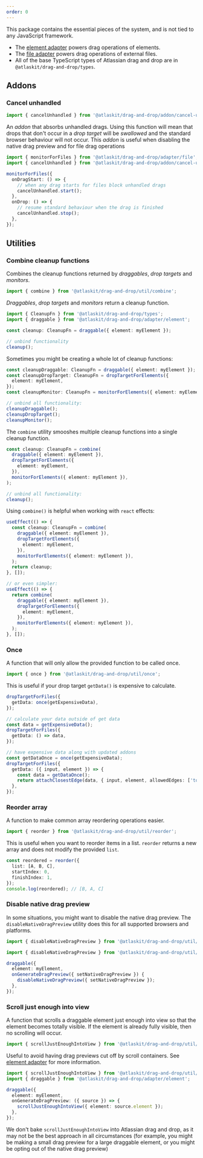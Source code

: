 ```yaml
---
order: 0
---
```



<!-- I'd like to change this section to be called Drag-and-drop or something, not Core, but still mulling it over. -->

This package contains the essential pieces of the system, and is not tied to any JavaScript framework.

- The [element adapter](/components/drag-and-drop/adapter/element-adapter) powers drag operations of elements.
- The [file adapter](/components/drag-and-drop/adapter/file-adapter) powers drag operations of external files.
- All of the base TypeScript types of Atlassian drag and drop are in `@atlaskit/drag-and-drop/types`.

## Addons

### Cancel unhandled

```ts
import { cancelUnhandled } from '@atlaskit/drag-and-drop/addon/cancel-unhandled';
```

An _addon_ that absorbs unhandled drags. Using this function will mean that drops that don't occur in a _drop target_ will be _swallowed_ and the standard browser behaviour will not occur. This _addon_ is useful when disabling the native drag preview and for file drag operations

```ts
import { monitorForFiles } from '@atlaskit/drag-and-drop/adapter/file';
import { cancelUnhandled } from '@atlaskit/drag-and-drop/addon/cancel-unhandled';

monitorForFiles({
  onDragStart: () => {
    // when any drag starts for files block unhandled drags
    cancelUnhandled.start();
  },
  onDrop: () => {
    // resume standard behaviour when the drag is finished
    cancelUnhandled.stop();
  },
});
```

## Utilities

### Combine cleanup functions

Combines the cleanup functions returned by _draggables_, _drop targets_ and _monitors_.

```ts
import { combine } from '@atlaskit/drag-and-drop/util/combine';
```
_Draggables_, _drop targets_ and _monitors_ return a cleanup function.

```ts
import { CleanupFn } from '@atlaskit/drag-and-drop/types';
import { draggable } from '@atlaskit/drag-and-drop/adapter/element';

const cleanup: CleanupFn = draggable({ element: myElement });

// unbind functionality
cleanup();
```

Sometimes you might be creating a whole lot of cleanup functions:

```ts
const cleanupDraggable: CleanupFn = draggable({ element: myElement });
const cleanupDropTarget: CleanupFn = dropTargetForElements({
  element: myElement,
});
const cleanupMonitor: CleanupFn = monitorForElements({ element: myElement });

// unbind all functionality:
cleanupDraggable();
cleanupDropTarget();
cleanupMonitor();
```

The `combine` utility smooshes multiple cleanup functions into a single cleanup function.

```ts
const cleanup: CleanupFn = combine(
  draggable({ element: myElement }),
  dropTargetForElements({
    element: myElement,
  }),
  monitorForElements({ element: myElement }),
);

// unbind all functionality:
cleanup();
```

Using `combine()` is helpful when working with `react` effects:

```ts
useEffect(() => {
  const cleanup: CleanupFn = combine(
    draggable({ element: myElement }),
    dropTargetForElements({
      element: myElement,
    }),
    monitorForElements({ element: myElement }),
  );
  return cleanup;
}, []);

// or even simpler:
useEffect(() => {
  return combine(
    draggable({ element: myElement }),
    dropTargetForElements({
      element: myElement,
    }),
    monitorForElements({ element: myElement }),
  );
}, []);
```

### Once 

A function that will only allow the provided function to be called once.

```ts
import { once } from '@atlaskit/drag-and-drop/util/once';
```

This is useful if your drop target `getData()` is expensive to calculate.

```ts
dropTargetForFiles({
  getData: once(getExpensiveData),
});
```

```ts
// calculate your data outside of get data
const data = getExpensiveData();
dropTargetForFiles({
  getData: () => data,
});
```

```ts
// have expensive data along with updated addons
const getDataOnce = once(getExpensiveData);
dropTargetForFiles({
  getData: ({ input, element }) => {
    const data = getDataOnce();
    return attachClosestEdge(data, { input, element, allowedEdges: ['top'] });
  },
});
```

### Reorder array

A function to make common array reordering operations easier.

```ts
import { reorder } from '@atlaskit/drag-and-drop/util/reorder';
```

This is useful when you want to reorder items in a list. `reorder` returns a new array and does not modify the provided `list`.

```ts
const reordered = reorder({
  list: [A, B, C],
  startIndex: 0,
  finishIndex: 1,
});
console.log(reordered); // [B, A, C]
```

### Disable native drag preview

In some situations, you might want to disable the native drag preview. The `disableNativeDragPreview` utility does this for all supported browsers and platforms.

```ts
import { disableNativeDragPreview } from '@atlaskit/drag-and-drop/util/disable-native-drag-preview';
```

```ts
import { disableNativeDragPreview } from '@atlaskit/drag-and-drop/util/disable-native-drag-preview';

draggable({
  element: myElement,
  onGenerateDragPreview({ setNativeDragPreview }) {
    disableNativeDragPreview({ setNativeDragPreview });
  },
});
```

### Scroll just enough into view

A function that scrolls a draggable element just enough into view so that the element becomes totally visible. If the element is already fully visible, then no scrolling will occur.

```ts
import { scrollJustEnoughIntoView } from '@atlaskit/drag-and-drop/util/scroll-just-enough-into-view';
```

Useful to avoid having drag previews cut off by scroll containers. See [element adapter](/components/drag-and-drop/adapter/element-adapter) for more information.

```ts
import { scrollJustEnoughIntoView } from '@atlaskit/drag-and-drop/util/scroll-just-enough-into-view';
import { draggable } from '@atlaskit/drag-and-drop/adapter/element';

draggable({
  element: myElement,
  onGenerateDragPreview: ({ source }) => {
    scrollJustEnoughIntoView({ element: source.element });
  },
});
```

<SectionMessage>

We don't bake `scrollJustEnoughIntoView` into Atlassian drag and drop, as it may not be the best approach in all circumstances (for example, you might be making a small drag preview for a large draggable element, or you might be opting out of the native drag preview)

</SectionMessage>

